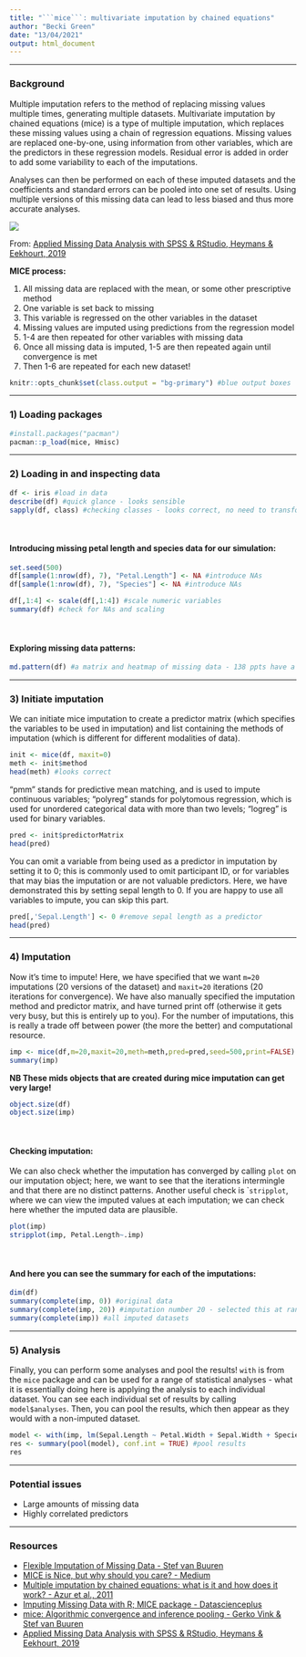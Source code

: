```yaml
---
title: "```mice```: multivariate imputation by chained equations"
author: "Becki Green"
date: "13/04/2021"
output: html_document
---
```


---

### Background

Multiple imputation refers to the method of replacing missing values multiple times, generating multiple datasets. Multivariate imputation by chained equations (mice) is a type of multiple imputation, which replaces these missing values using a chain of regression equations. Missing values are replaced one-by-one, using information from other variables, which are the predictors in these regression models. Residual error is added in order to add some variability to each of the imputations. 

Analyses can then be performed on each of these imputed datasets and the coefficients and standard errors can be pooled into one set of results. Using multiple versions of this missing data can lead to less biased and thus more accurate analyses. 

![](https://bookdown.org/mwheymans/bookmi/images/fig4.1.png)

From: [Applied Missing Data Analysis with SPSS & RStudio, Heymans & Eekhourt, 2019](https://bookdown.org/mwheymans/bookmi/multiple-imputation.html#multiple-imputation-in-r)

**MICE process:**

1) All missing data are replaced with the mean, or some other prescriptive method
2) One variable is set back to missing
3) This variable is regressed on the other variables in the dataset
4) Missing values are imputed using predictions from the regression model
5) 1-4 are then repeated for other variables with missing data
6) Once all missing data is imputed, 1-5 are then repeated again until convergence is met
7) Then 1-6 are repeated for each new dataset!

```r
knitr::opts_chunk$set(class.output = "bg-primary") #blue output boxes
```

---

### 1) Loading packages
```r
#install.packages("pacman")
pacman::p_load(mice, Hmisc)
```

---

### 2) Loading in and inspecting data

```r
df <- iris #load in data
describe(df) #quick glance - looks sensible
sapply(df, class) #checking classes - looks correct, no need to transform
```

<br>

#### Introducing missing petal length and species data for our simulation:

```r
set.seed(500)
df[sample(1:nrow(df), 7), "Petal.Length"] <- NA #introduce NAs
df[sample(1:nrow(df), 7), "Species"] <- NA #introduce NAs

df[,1:4] <- scale(df[,1:4]) #scale numeric variables
summary(df) #check for NAs and scaling
```

<br>

#### Exploring missing data patterns:

```r
md.pattern(df) #a matrix and heatmap of missing data - 138 ppts have a full dataset, 5 are missing sepal length or species, and 2 are missing both sepal length and species
```

---

### 3) Initiate imputation
We can initiate mice imputation to create a predictor matrix (which specifies the variables to be used in imputation) and list containing the methods of imputation (which is different for different modalities of data).

```r
init <- mice(df, maxit=0) 
meth <- init$method
head(meth) #looks correct
```

"pmm" stands for predictive mean matching, and is used to impute continuous variables; "polyreg" stands for polytomous regression, which is used for unordered categorical data with more than two levels; "logreg" is used for binary variables.

```r
pred <- init$predictorMatrix
head(pred)
```

You can omit a variable from being used as a predictor in imputation by setting it to 0; this is commonly used to omit participant ID, or for variables that may bias the imputation or are not valuable predictors. Here, we have demonstrated this by setting sepal length to 0. If you are happy to use all variables to impute, you can skip this part.

```r
pred[,'Sepal.Length'] <- 0 #remove sepal length as a predictor
head(pred)
```

---

### 4) Imputation
Now it's time to impute! Here, we have specified that we want ```m=20``` imputations (20 versions of the dataset) and ```maxit=20``` iterations (20 iterations for convergence). We have also manually specified the imputation method and predictor matrix, and have turned print off (otherwise it gets very busy, but this is entirely up to you). For the number of imputations, this is really a trade off between power (the more the better) and computational resource.

```r
imp <- mice(df,m=20,maxit=20,meth=meth,pred=pred,seed=500,print=FALSE) #impute
summary(imp)
```

**NB These mids objects that are created during mice imputation can get very large!**
```r
object.size(df)
object.size(imp)
```

<br>

#### Checking imputation:
We can also check whether the imputation has converged by calling ``plot`` on our imputation object; here, we want to see that the iterations intermingle and that there are no distinct patterns. Another useful check is ```stripplot``, where we can view the imputed values at each imputation; we can check here whether the imputed data are plausible.

```r
plot(imp)
stripplot(imp, Petal.Length~.imp)
```

<br>

#### And here you can see the summary for each of the imputations:

```r
dim(df)
summary(complete(imp, 0)) #original data
summary(complete(imp, 20)) #imputation number 20 - selected this at random for demonstration
summary(complete(imp)) #all imputed datasets
```

---

### 5) Analysis
Finally, you can perform some analyses and pool the results! ```with``` is from the ```mice``` package and can be used for a range of statistical analyses - what it is essentially doing here is applying the analysis to each individual dataset. You can see each individual set of results by calling ```model$analyses```. Then, you can pool the results, which then appear as they would with a non-imputed dataset.

```r
model <- with(imp, lm(Sepal.Length ~ Petal.Width + Sepal.Width + Species + Petal.Length)) #analysis
res <- summary(pool(model), conf.int = TRUE) #pool results
res
```

---

### Potential issues
- Large amounts of missing data
- Highly correlated predictors

---

### Resources
- [Flexible Imputation of Missing Data - Stef van Buuren](https://stefvanbuuren.name/fimd/)
- [MICE is Nice, but why should you care? - Medium](https://medium.com/@ofirdi/mice-is-nice-but-why-should-you-care-e66698f245a3)
- [Multiple imputation by chained equations: what is it and how does it work? - Azur et al., 2011](https://www.ncbi.nlm.nih.gov/pmc/articles/PMC3074241/)
- [Imputing Missing Data with R; MICE package - Datascienceplus](https://datascienceplus.com/imputing-missing-data-with-r-mice-package/)
- [mice: Algorithmic convergence and inference pooling - Gerko Vink & Stef van Buuren](https://www.gerkovink.com/miceVignettes/Convergence_pooling/Convergence_and_pooling.html)
- [Applied Missing Data Analysis with SPSS & RStudio, Heymans & Eekhourt, 2019](https://bookdown.org/mwheymans/bookmi/multiple-imputation.html#multiple-imputation-in-r)